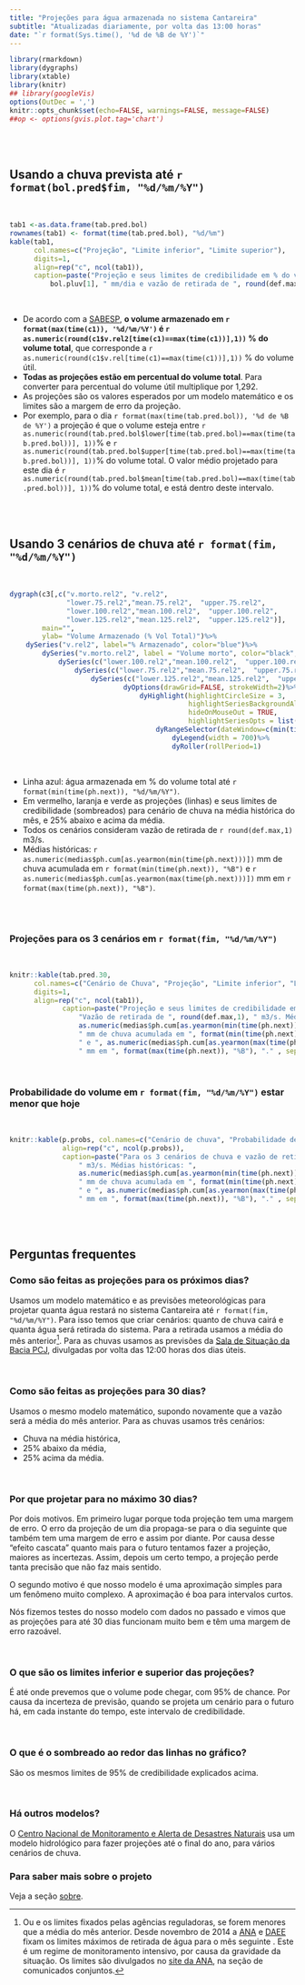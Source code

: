 ```yaml
---
title: "Projeções para água armazenada no sistema Cantareira"
subtitle: "Atualizadas diariamente, por volta das 13:00 horas"
date: "`r format(Sys.time(), '%d de %B de %Y')`"
---
```


```r
library(rmarkdown)
library(dygraphs)
library(xtable)
library(knitr)
## library(googleVis)
options(OutDec = ',')
knitr::opts_chunk$set(echo=FALSE, warnings=FALSE, message=FALSE)
##op <- options(gvis.plot.tag='chart')
```
<br>
<br>

## Usando a chuva prevista até `r format(bol.pred$fim, "%d/%m/%Y")`
<br>

```r
tab1 <-as.data.frame(tab.pred.bol)
rownames(tab1) <- format(time(tab.pred.bol), "%d/%m")
kable(tab1,
      col.names=c("Projeção", "Limite inferior", "Limite superior"),
      digits=1,
      align=rep("c", ncol(tab1)),
      caption=paste("Projeção e seus limites de credibilidade em % do volume total. Chuva prevista de ",
          bol.pluv[1], " mm/dia e vazão de retirada de ", round(def.max,1), " m3/s.", sep=""  ))
```

<br>


* De acordo com a [SABESP](http://www2.sabesp.com.br/mananciais/DivulgacaoSiteSabesp.aspx),
**o volume armazenado em `r format(max(time(c1)), '%d/%m/%Y')` é
`r as.numeric(round(c1$v.rel2[time(c1)==max(time(c1))],1))` % do volume total**,
que corresponde a `r as.numeric(round(c1$v.rel[time(c1)==max(time(c1))],1))` % do volume útil.
* **Todas as projeções estão em percentual do volume total**.
Para converter para percentual do volume útil multiplique por 1,292.
* As projeções são os valores esperados por um modelo matemático e os limites
são a margem de erro da projeção. 
* Por exemplo, para o dia `r format(max(time(tab.pred.bol)), '%d de %B de %Y')` a projeção
é que o volume esteja entre `r as.numeric(round(tab.pred.bol$lower[time(tab.pred.bol)==max(time(tab.pred.bol))], 1))`%
e `r as.numeric(round(tab.pred.bol$upper[time(tab.pred.bol)==max(time(tab.pred.bol))], 1))`% do volume total.
O valor médio projetado para este dia é 
`r as.numeric(round(tab.pred.bol$mean[time(tab.pred.bol)==max(time(tab.pred.bol))], 1))`% do volume total,
e está dentro deste intervalo.

<br>
<br>

## Usando 3 cenários de chuva até `r format(fim, "%d/%m/%Y")`

<br>

```r
dygraph(c3[,c("v.morto.rel2", "v.rel2",
              "lower.75.rel2","mean.75.rel2",  "upper.75.rel2",
              "lower.100.rel2","mean.100.rel2",  "upper.100.rel2",
              "lower.125.rel2","mean.125.rel2",  "upper.125.rel2")],
        main="",
        ylab= "Volume Armazenado (% Vol Total)")%>%
    dySeries("v.rel2", label="% Armazenado", color="blue")%>%
        dySeries("v.morto.rel2", label = "Volume morto", color="black", strokePattern="dotted", fillGraph=TRUE) %>%
            dySeries(c("lower.100.rel2","mean.100.rel2",  "upper.100.rel2"), label = "Chuva na média", color="red") %>%
                dySeries(c("lower.75.rel2","mean.75.rel2",  "upper.75.rel2"), label = "75% da média", color="orange") %>%
                    dySeries(c("lower.125.rel2","mean.125.rel2",  "upper.125.rel2"), label = "125% da média", color="green") %>%
                            dyOptions(drawGrid=FALSE, strokeWidth=2)%>%
                                dyHighlight(highlightCircleSize = 3,
                                            highlightSeriesBackgroundAlpha = 0.2,
                                            hideOnMouseOut = TRUE,
                                            highlightSeriesOpts = list(strokeWidth=3))%>%
                                    dyRangeSelector(dateWindow=c(min(time(c2.w)),max(time(ph.next))))%>%
                                        dyLegend(width = 700)%>%
                                        dyRoller(rollPeriod=1)
```
<br>


* Linha azul: água armazenada em % do volume total até  `r format(min(time(ph.next)), "%d/%m/%Y")`.
* Em vermelho, laranja e verde as projeções (linhas) e seus limites de credibilidade (sombreados)
para cenário de chuva na média histórica do mês, e 25% abaixo e acima da média.
* Todos os cenários consideram vazão de retirada de `r round(def.max,1)` m3/s.
* Médias históricas: `r as.numeric(medias$ph.cum[as.yearmon(min(time(ph.next)))])`
mm de chuva acumulada em  `r format(min(time(ph.next)), "%B")` e
`r as.numeric(medias$ph.cum[as.yearmon(max(time(ph.next)))])` mm em
`r format(max(time(ph.next)), "%B")`.

<br>
<br>

### Projeções para os 3 cenários em `r format(fim, "%d/%m/%Y")`
<br>

```r
knitr::kable(tab.pred.30, 
      col.names=c("Cenário de Chuva", "Projeção", "Limite inferior", "Limite superior"),
      digits=1,
      align=rep("c", ncol(tab1)),
             caption=paste("Projeção e seus limites de credibilidade em % do volume total para os três cenários. ",
                 "Vazão de retirada de ", round(def.max,1), " m3/s. Médias históricas: ",
                 as.numeric(medias$ph.cum[as.yearmon(min(time(ph.next)))]),
                 " mm de chuva acumulada em ", format(min(time(ph.next)), "%B"),
                 " e ", as.numeric(medias$ph.cum[as.yearmon(max(time(ph.next)))]),
                 " mm em ", format(max(time(ph.next)), "%B"), "." , sep=""))
```

<br>

### Probabilidade do volume em `r format(fim, "%d/%m/%Y")` estar menor que hoje

<br>

```r
knitr::kable(p.probs, col.names=c("Cenário de chuva", "Probabilidade de redução (%)"), digits=1,
             align=rep("c", ncol(p.probs)),
             caption=paste("Para os 3 cenários de chuva e vazão de retirada de ", round(def.max,1),
                 " m3/s. Médias históricas: ",
                 as.numeric(medias$ph.cum[as.yearmon(min(time(ph.next)))]),
                 " mm de chuva acumulada em ", format(min(time(ph.next)), "%B"),
                 " e ", as.numeric(medias$ph.cum[as.yearmon(max(time(ph.next)))]),
                 " mm em ", format(max(time(ph.next)), "%B"), "." , sep=""))
```
<br>
<br>

## Perguntas frequentes

### Como são feitas as projeções para os próximos dias?

Usamos um modelo matemático e as previsões meteorológicas
para projetar quanta água restará no sistema Cantareira
até `r format(fim, "%d/%m/%Y")`.
Para isso temos que criar cenários: quanto de chuva cairá e quanta água será retirada do
sistema. Para a retirada usamos a média do mês anterior[^1].
Para as chuvas usamos as previsões da
[Sala de Situação da Bacia PCJ](http://www.sspcj.org.br/index.php/boletins-diarios-e-relatorios-telemetria-pcj/boletimdiario),
divulgadas por volta das 12:00 horas dos dias úteis.

<br>

### Como são feitas as projeções para 30 dias?

Usamos o mesmo modelo matemático, supondo novamente que a vazão será a média do mês anterior.
Para as chuvas usamos três cenários:

* Chuva na média histórica,
* 25% abaixo da média,
* 25% acima da média.

<br>

### Por que projetar para no máximo 30 dias?
Por dois motivos. Em primeiro lugar porque toda projeção tem uma margem de erro.
O erro da projeção de um dia propaga-se para
o dia seguinte que também tem uma margem de erro e assim por diante.
Por causa desse "efeito cascata" quanto mais para o futuro tentamos fazer a projeção,
maiores as incertezas. Assim, depois um certo tempo, a projeção perde tanta precisão que
não faz mais sentido.

O segundo motivo é que nosso modelo é uma aproximação simples
para um fenômeno muito complexo. A aproximação é boa para intervalos curtos.

Nós fizemos testes do nosso modelo com dados no
passado e vimos que as projeções para até 30 dias
funcionam muito bem e têm uma margem de erro razoável.

<br>

### O que são os limites inferior e superior das projeções?

É até onde prevemos que o volume pode chegar, com 95% de chance.
Por causa da incerteza de previsão, quando se projeta um
cenário para o futuro há, em cada instante do tempo,
este intervalo de credibilidade.

<br>

### O que é o sombreado ao redor das linhas no gráfico?
São os mesmos limites de 95% de credibilidade explicados acima.

<br>


### Há outros modelos?
O [Centro Nacional de Monitoramento e Alerta de Desastres Naturais](http://www.cemaden.gov.br/)
usa um modelo hidrológico para fazer projeções até o final do ano, para vários cenários de chuva.

### Para saber mais sobre o projeto
Veja a seção [sobre](sobre.html).


[^1]: Ou e os limites fixados pelas agências reguladoras, se forem menores que a média do mês anterior.
Desde novembro de 2014 a [ANA](http://www2.ana.gov.br) e [DAEE](http://www.daee.sp.gov.br/)
fixam os limites máximos de retirada de água para o mês seguinte .
Este é um regime de monitoramento intensivo, por causa da gravidade da situação.
Os limites são divulgados no
[site da ANA](http://www2.ana.gov.br/Paginas/servicos/outorgaefiscalizacao/sistemacantareira.aspx),
 na seção de comunicados conjuntos.
